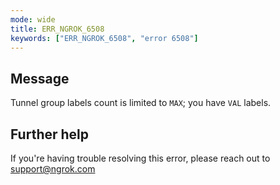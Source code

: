 ```yaml
---
mode: wide
title: ERR_NGROK_6508
keywords: ["ERR_NGROK_6508", "error 6508"]
---
```


## Message

Tunnel group labels count is limited to `MAX`; you have `VAL` labels.

## Further help

If you're having trouble resolving this error, please reach out to [support@ngrok.com](mailto:support@ngrok.com?subject=Help%20with%20ERR_NGROK_6508)
